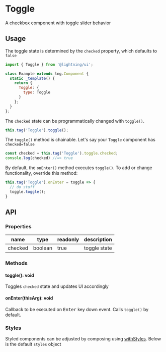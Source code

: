 
# Toggle

A checkbox component with toggle slider behavior

## Usage

The toggle state is determined by the `checked` property, which defaults to `false`

```js
import { Toggle } from '@lightning/ui';

class Example extends lng.Component {
  static _template() {
    return {
      Toggle: {
        type: Toggle
      }
    };
  }
};
```

<Canvas>
  <Story id="elements-toggle--basic" />
</Canvas>

The `checked` state can be programmatically changed with `toggle()`.

```js
this.tag('Toggle').toggle();
```

The `toggle()` method is chainable. Let's say your `Toggle` component has `checked=false`

```js
const checked = this.tag('Toggle').toggle.checked;
console.log(checked) //=> true
```

By default, the `onEnter()` method executes `toggle()`. To add or change functionality, override this method:

```js
this.tag('Toggle').onEnter = toggle => {
  // do stuff
  toggle.toggle();
}
```

## API

### Properties

name|type|readonly|description
--|--|--|--
checked|boolean|true|toggle state

### Methods

#### toggle(): void

Toggles `checked` state and updates UI accordingly

#### onEnter(thisArg): void

Callback to be executed on <kbd>Enter</kbd> key down event. Calls `toggle()` by default.

### Styles

Styled components can be adjusted by composing using [withStyles](?path=/docs/mixins-withstyles--basic). Below is the default `styles` object

<Theme theme={Toggle.styles} />
